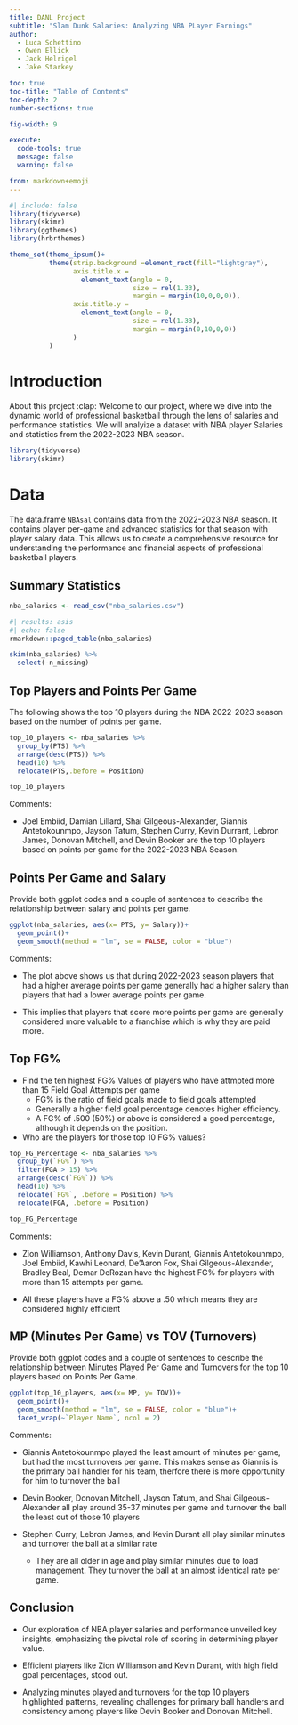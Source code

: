 ```yaml
---
title: DANL Project
subtitle: "Slam Dunk Salaries: Analyzing NBA PLayer Earnings"
author: 
  - Luca Schettino
  - Owen Ellick
  - Jack Helrigel
  - Jake Starkey

toc: true
toc-title: "Table of Contents"
toc-depth: 2
number-sections: true

fig-width: 9

execute:
  code-tools: true
  message: false
  warning: false

from: markdown+emoji
---
```

```r
#| include: false
library(tidyverse)
library(skimr)
library(ggthemes)
library(hrbrthemes)

theme_set(theme_ipsum()+
          theme(strip.background =element_rect(fill="lightgray"),
                axis.title.x = 
                  element_text(angle = 0,
                               size = rel(1.33),
                               margin = margin(10,0,0,0)),
                axis.title.y = 
                  element_text(angle = 0,
                               size = rel(1.33),
                               margin = margin(0,10,0,0))
                )
          )
```



# Introduction

About this project :clap:
Welcome to our project, where we dive into the dynamic world of professional basketball through the lens of salaries and performance statistics. We will analyize a dataset with NBA player Salaries and statistics from the 2022-2023 NBA season.

```r
library(tidyverse)
library(skimr)
```


# Data

The data.frame `NBAsal` contains data from the 2022-2023 NBA season. It contains player per-game and advanced statistics for that season with player salary data. This allows us to create a comprehensive resource for understanding the performance and financial aspects of professional basketball players.


## Summary Statistics

```r
nba_salaries <- read_csv("nba_salaries.csv")
```

```r
#| results: asis
#| echo: false
rmarkdown::paged_table(nba_salaries) 
```


```r
skim(nba_salaries) %>% 
  select(-n_missing)
```


## Top Players and Points Per Game

The following shows the top 10 players during the NBA 2022-2023 season based on the number of points per game.

```r
top_10_players <- nba_salaries %>% 
  group_by(PTS) %>% 
  arrange(desc(PTS)) %>% 
  head(10) %>% 
  relocate(PTS,.before = Position)

top_10_players
```

Comments:

- Joel Embiid, Damian Lillard, Shai Gilgeous-Alexander, Giannis Antetokounmpo, Jayson Tatum, Stephen Curry, Kevin Durrant, Lebron James, Donovan Mitchell, and Devin Booker are the top 10 players based on points per game for the 2022-2023 NBA Season.

## Points Per Game and Salary

Provide both ggplot codes and a couple of sentences to describe the relationship between salary and points per game.

```r
ggplot(nba_salaries, aes(x= PTS, y= Salary))+
  geom_point()+
  geom_smooth(method = "lm", se = FALSE, color = "blue")
```

Comments:

- The plot above shows us that during 2022-2023 season players that had a higher average points per game generally had a higher salary than players that had a lower average points per game.

- This implies that players that score more points per game are generally considered more valuable to a franchise which is why they are paid more.

## Top FG%

- Find the ten highest FG% Values of players who have attmpted more than 15 Field Goal Attempts per game
  - FG% is the ratio of field goals made to field goals attempted
  - Generally a higher field goal percentage denotes higher efficiency.
  - A FG% of .500 (50%) or above is considered a good percentage, although it depends on the position.
- Who are the players for those top 10 FG% values?

```r
top_FG_Percentage <- nba_salaries %>% 
  group_by(`FG%`) %>%
  filter(FGA > 15) %>% 
  arrange(desc(`FG%`)) %>% 
  head(10) %>% 
  relocate(`FG%`, .before = Position) %>% 
  relocate(FGA, .before = Position)

top_FG_Percentage
```

Comments:

- Zion Williamson, Anthony Davis, Kevin Durant, Giannis Antetokounmpo, Joel Embiid, Kawhi Leonard, De’Aaron Fox, Shai Gilgeous-Alexander, Bradley Beal, Demar DeRozan have the highest FG% for players with more than 15 attempts per game.

- All these players have a FG% above a .50 which means they are considered highly efficient

## MP (Minutes Per Game) vs TOV (Turnovers)

Provide both ggplot codes and a couple of sentences to describe the relationship between Minutes Played Per Game and Turnovers for the top 10 players based on Points Per Game.

```r
ggplot(top_10_players, aes(x= MP, y= TOV))+
  geom_point()+
  geom_smooth(method = "lm", se = FALSE, color = "blue")+
  facet_wrap(~`Player Name`, ncol = 2)
```

Comments:

- Giannis Antetokounmpo played the least amount of minutes per game, but had the most turnovers per game. This makes sense as Giannis is the primary ball handler for his team, therfore there is more opportunity for him to turnover the ball

- Devin Booker, Donovan Mitchell, Jayson Tatum, and Shai Gilgeous-Alexander all play around 35-37 minutes per game and turnover the ball the least out of those 10 players

- Stephen Curry, Lebron James, and Kevin Durant all play similar minutes and turnover the ball at a similar rate

  - They are all older in age and play similar minutes due to load management. They turnover the ball at an almost identical rate per game.

## Conclusion

- Our exploration of NBA player salaries and performance unveiled key insights, emphasizing the pivotal role of scoring in determining player value.

- Efficient players like Zion Williamson and Kevin Durant, with high field goal percentages, stood out.

- Analyzing minutes played and turnovers for the top 10 players highlighted patterns, revealing challenges for primary ball handlers and consistency among players like Devin Booker and Donovan Mitchell.

